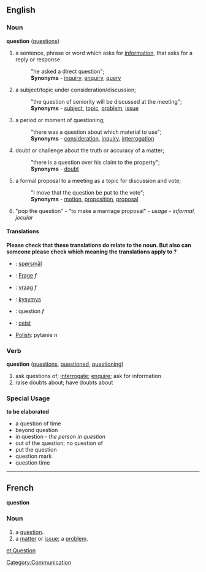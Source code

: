 ==English==

===Noun===
'''question'''  ([[questions]])
#a sentence, phrase or word which asks for [[information]], that asks for a reply or response
#:"he asked a direct question";
#:'''Synonyms''' - [[inquiry]], [[enquiry]], [[query]]
#a subject/topic under consideration/discussion; 
#:"the question of seniority will be discussed at the meeting";
#:'''Synonyms''' - [[subject]], [[topic]], [[problem]], [[issue]]
#a period or moment of questioning; 
#:"there was a question about which material to use";
#:'''Synonyms''' - [[consideration]], [[inquiry]], [[interrogation]]
#doubt or challenge about the truth or accuracy of a matter; 
#:"there is a question over his claim to the property";
#:'''Synonyms''' - [[doubt]]
#a formal proposal to a meeting as a topic for discussion and vote; 
#:"I move that the question be put to the vote";
#:'''Synonyms''' - [[motion]], [[proposition]], [[proposal]]
#"pop the question" - "to make a marriage proposal" - ''usage - informal, jocular''

==== Translations ====
'''Please check that these translations do relate to the noun. But also can someone please check which meaning the translations apply to ?'''
*{{da}}: [[spørsmål]]
*{{de}}: [[Frage]] ''f''
*{{nl}}: [[vraag]] ''f''
*{{fi}}: [[kysymys]]
*{{fr}}: question ''f''
*{{ga}}: [[ceist]]
*[[Polish]]: pytanie ''n''

===Verb===
'''question'''  ([[questions]], [[questioned]], [[questioning]])
#ask questions of; [[interrogate]]; [[enquire]]; ask for information
#raise doubts about; have doubts about

===Special Usage===
'''to be elaborated'''
*a question of time
*beyond question
*in question - ''the person in question''
*out of the question; no question of
*put the question
*question mark
*question time

----

== French ==
'''question'''
=== Noun ===

# a [[question]].
# a [[matter]] or [[issue]]; a [[problem]].

[[Category:Communication]]

[[et:Question]]